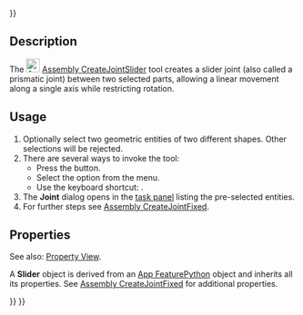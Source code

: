 <languages/>
{{UnfinishedDocu{{#translation:}}}}
<translate>

<!--T:1-->
{{Docnav
|[[Assembly_CreateJointCylindrical|CreateJointCylindrical]]
|[[Assembly_CreateJointBall|CreateJointBall]]
|[[Assembly_Workbench|Assembly]]
|IconL=Assembly_CreateJointCylindrical.svg
|IconR=Assembly_CreateJointBall.svg
|IconC=Workbench_Assembly.svg
}}

<!--T:2-->
{{GuiCommand
|Name=Assembly CreateJointSlider
|MenuLocation=Assembly → Slider Joint
|Workbenches=[[Assembly_Workbench|Assembly]]
|Shortcut={{KEY|S}}
|Version=1.0
|SeeAlso=
}}

==Description== <!--T:3-->

<!--T:4-->
The [[Image:Assembly_CreateJointSlider.svg|24px]] [[Assembly_CreateJointSlider|Assembly CreateJointSlider]] tool creates a slider joint (also called a prismatic joint) between two selected parts, allowing a linear movement along a single axis while restricting rotation.

==Usage== <!--T:5-->

<!--T:6-->
# Optionally select two geometric entities of two different shapes. Other selections will be rejected.
# There are several ways to invoke the tool:
#* Press the {{Button|[[Image:Assembly_CreateJointSlider.svg|16px]] [[Assembly_CreateJointSlider|Slider Joint]]}} button.
#* Select the {{MenuCommand|Assembly → [[Image:Assembly_CreateJointSlider.svg|16px]] Slider Joint}} option from the menu.
#* Use the keyboard shortcut: {{KEY|S}}.
# The '''Joint''' dialog opens in the [[Task_panel|task panel]] listing the pre-selected entities.
# For further steps see [[Assembly_CreateJointFixed#Usage|Assembly CreateJointFixed]].

==Properties== <!--T:7-->

<!--T:8-->
See also: [[Property_View|Property View]].

<!--T:9-->
A '''Slider''' object is derived from an [[App_FeaturePython|App FeaturePython]] object and inherits all its properties. See [[Assembly_CreateJointFixed#Properties|Assembly CreateJointFixed]] for additional properties.


<!--T:10-->
{{Docnav
|[[Assembly_CreateJointCylindrical|CreateJointCylindrical]]
|[[Assembly_CreateJointBall|CreateJointBall]]
|[[Assembly_Workbench|Assembly]]
|IconL=Assembly_CreateJointCylindrical.svg
|IconR=Assembly_CreateJointBall.svg
|IconC=Workbench_Assembly.svg
}}

</translate>
{{Assembly_Tools_navi{{#translation:}}}}
{{Userdocnavi{{#translation:}}}}